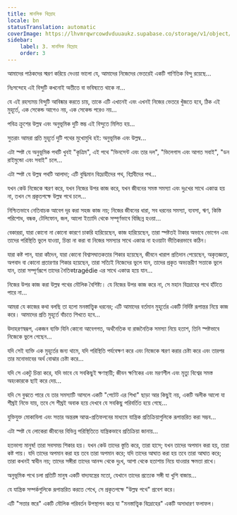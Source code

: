 ```yaml
---
title: মানসিক বিদ্রোহ
locale: bn
statusTranslation: automatic
coverImage: https://lhvmrqwrcowdvduuaukz.supabase.co/storage/v1/object/public/strapi-uploads/small_cover-tratado-de-psicologia-revolucionaria.webp-5e15e1cec4e0ebebcde5d7fc7565d8fd.webp
sidebar:
    label: 3. মানসিক বিদ্রোহ
    order: 3
---
```

আমাদের পাঠকদের স্মরণ করিয়ে দেওয়া ভালো যে, আমাদের নিজেদের ভেতরেই একটি গাণিতিক বিন্দু রয়েছে...

নিঃসন্দেহে এই বিন্দুটি কখনোই অতীতে বা ভবিষ্যতে থাকে না...

যে এই রহস্যময় বিন্দুটি আবিষ্কার করতে চায়, তাকে এটি এখানেই এবং এখনই নিজের ভেতরে খুঁজতে হবে, ঠিক এই মুহূর্তে, এক সেকেন্ড আগেও নয়, এক সেকেন্ড পরেও নয়...

পবিত্র ক্রুশের উল্লম্ব এবং অনুভূমিক দুটি স্তম্ভ এই বিন্দুতে মিলিত হয়...

সুতরাং আমরা প্রতি মুহূর্তে দুটি পথের মুখোমুখি হই: অনুভূমিক এবং উল্লম্ব...

এটা স্পষ্ট যে অনুভূমিক পথটি খুবই "কৃত্রিম", এই পথে "ভিনসেন্ট এবং তার দল", "ভিলেগাস এবং আগত সবাই", "ডন রাইমুন্ডো এবং সবাই" চলে...

এটা স্পষ্ট যে উল্লম্ব পথটি আলাদা; এটি বুদ্ধিমান বিদ্রোহীদের পথ, বিপ্লবীদের পথ...

যখন কেউ নিজেকে স্মরণ করে, যখন নিজের উপর কাজ করে, যখন জীবনের সমস্ত সমস্যা এবং দুঃখের সাথে একাত্ম হয় না, তখন সে প্রকৃতপক্ষে উল্লম্ব পথে চলে...

নিশ্চিতভাবে নেতিবাচক আবেগ দূর করা সহজ কাজ নয়; নিজের জীবনের ধারা, সব ধরনের সমস্যা, ব্যবসা, ঋণ, কিস্তি পরিশোধ, বন্ধক, টেলিফোন, জল, আলো ইত্যাদি থেকে সম্পূর্ণভাবে বিচ্ছিন্ন হওয়া...

বেকাররা, যারা কোনো না কোনো কারণে চাকরি হারিয়েছেন, কাজ হারিয়েছেন, তারা স্পষ্টতই টাকার অভাবে ভোগেন এবং তাদের পরিস্থিতি ভুলে যাওয়া, চিন্তা না করা বা নিজের সমস্যার সাথে একাত্ম না হওয়াটা ভীতিকরভাবে কঠিন।

যারা কষ্ট পান, যারা কাঁদেন, যারা কোনো বিশ্বাসঘাতকতার শিকার হয়েছেন, জীবনে খারাপ প্রতিদান পেয়েছেন, অকৃতজ্ঞতা, অপবাদ বা কোনো প্রতারণার শিকার হয়েছেন, তারা সত্যিই নিজেদের ভুলে যান, তাদের প্রকৃত অভ্যন্তরীণ সত্তাকে ভুলে যান, তারা সম্পূর্ণরূপে তাদের নৈতিকtragédie এর সাথে একাত্ম হয়ে যান...

নিজের উপর কাজ করা উল্লম্ব পথের মৌলিক বৈশিষ্ট্য। যে নিজের উপর কাজ করে না, সে মহান বিদ্রোহের পথে হাঁটতে পারে না...

আমরা যে কাজের কথা বলছি তা হলো মনস্তাত্ত্বিক ধরনের; এটি আমাদের বর্তমান মুহূর্তের একটি নির্দিষ্ট রূপান্তর নিয়ে কাজ করে। আমাদের প্রতি মুহূর্তে বাঁচতে শিখতে হবে...

উদাহরণস্বরূপ, একজন ব্যক্তি যিনি কোনো আবেগগত, অর্থনৈতিক বা রাজনৈতিক সমস্যা নিয়ে হতাশ, তিনি স্পষ্টভাবে নিজেকে ভুলে গেছেন...

যদি সেই ব্যক্তি এক মুহূর্তের জন্য থামে, যদি পরিস্থিতি পর্যবেক্ষণ করে এবং নিজেকে স্মরণ করার চেষ্টা করে এবং তারপর তার মনোভাবের অর্থ বোঝার চেষ্টা করে...

যদি সে একটু চিন্তা করে, যদি ভাবে যে সবকিছুই ক্ষণস্থায়ী; জীবন ক্ষণিকের এবং মরণশীল এবং মৃত্যু বিশ্বের সমস্ত অহংকারকে ছাই করে দেয়...

যদি সে বুঝতে পারে যে তার সমস্যাটি আসলে একটি "পেটেট এর শিখা" ছাড়া আর কিছুই নয়, একটি অলীক আলো যা শীঘ্রই নিভে যায়, তবে সে শীঘ্রই অবাক হয়ে দেখবে যে সবকিছু পরিবর্তিত হয়ে গেছে...

যুক্তিযুক্ত মোকাবিলা এবং সত্তার অন্তরঙ্গ আত্ম-প্রতিফলনের মাধ্যমে যান্ত্রিক প্রতিক্রিয়াগুলিকে রূপান্তরিত করা সম্ভব...

এটা স্পষ্ট যে লোকেরা জীবনের বিভিন্ন পরিস্থিতিতে যান্ত্রিকভাবে প্রতিক্রিয়া জানায়...

হতভাগ্য মানুষ! তারা সবসময় শিকার হয়। যখন কেউ তাদের স্তুতি করে, তারা হাসে; যখন তাদের অপমান করা হয়, তারা কষ্ট পায়। যদি তাদের অপমান করা হয় তবে তারা অপমান করে; যদি তাদের আঘাত করা হয় তবে তারা আঘাত করে; তারা কখনই স্বাধীন নয়; তাদের সঙ্গীরা তাদের আনন্দ থেকে দুঃখ, আশা থেকে হতাশায় নিয়ে যাওয়ার ক্ষমতা রাখে।

অনুভূমিক পথে চলা প্রতিটি মানুষ একটি বাদ্যযন্ত্রের মতো, যেখানে তাদের প্রত্যেক সঙ্গী যা খুশি বাজায়...

যে যান্ত্রিক সম্পর্কগুলিকে রূপান্তরিত করতে শেখে, সে প্রকৃতপক্ষে "উল্লম্ব পথে" প্রবেশ করে।

এটি "সত্তার স্তরে" একটি মৌলিক পরিবর্তন উপস্থাপন করে যা "মনস্তাত্ত্বিক বিদ্রোহের" একটি অসাধারণ ফলাফল।

